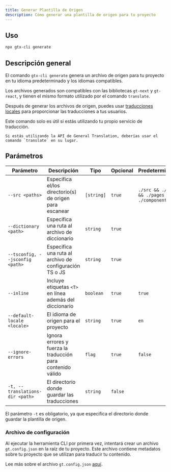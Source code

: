 ```yaml
---
title: Generar Plantilla de Origen
description: Cómo generar una plantilla de origen para tu proyecto
---
```

## Uso

```bash
npx gtx-cli generate
```

## Descripción general

El comando `gtx-cli generate` genera un archivo de origen para tu proyecto en tu idioma predeterminado y los idiomas compatibles.

Los archivos generados son compatibles con las bibliotecas `gt-next` y `gt-react`, y tienen el mismo formato utilizado por el comando `translate`.

Después de generar los archivos de origen, puedes usar [traducciones locales](/docs/next/reference/local-tx) para proporcionar las traducciones a tus usuarios.

<Callout type="info">
    Este comando solo es útil si estás utilizando tu propio servicio de traducción.

    Si estás utilizando la API de General Translation, deberías usar el comando `translate` en su lugar.
</Callout>

## Parámetros

| Parámetro       | Descripción                                      | Tipo    | Opcional | Predeterminado         |
|-----------------|--------------------------------------------------|---------|----------|-----------------|
| `--src <paths>`   | Especifica el/los directorio(s) de origen para escanear                     | `[string]`  | `true`     | `./src && ./app && ./pages && ./components`      |
| `--dictionary <path>`    | Especifica una ruta al archivo de diccionario                | `string`  | `true`     |                 |
| `--tsconfig, --jsconfig <path>`| Especifica una ruta al archivo de configuración TS o JS | `string`  | `true`     |                 |
| `--inline`        | Incluye etiquetas `<T>` en línea además del diccionario     | `boolean` | `true`     | `true`            |
| `--default-locale <locale>`| El idioma de origen para el proyecto                  | `string`  | `true`     |  `en`               |
| `--ignore-errors` | Ignora errores y fuerza la traducción para contenido válido       | `flag` | `true`     | `false`           |
| `-t, --translations-dir <path>`    | El directorio donde guardar las traducciones  | `string`  | `false`     |            |

El parámetro `-t` es obligatorio, ya que especifica el directorio donde guardar la plantilla de origen.


### Archivo de configuración

Al ejecutar la herramienta CLI por primera vez, intentará crear un archivo `gt.config.json` en la raíz de tu proyecto.
Este archivo contiene metadatos sobre tu proyecto que se utilizan para traducir tu contenido.

Lee más sobre el archivo `gt.config.json` [aquí](/docs/cli/reference/config).

